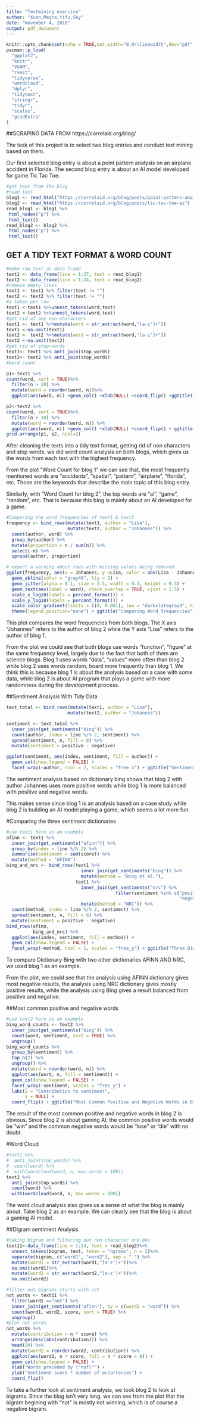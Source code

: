 ```yaml
---
title: "Textmining exercise"
author: "Xuan,Megha,Yifu,Sky"
date: "November 4, 2018"
output: pdf_document
---
```

```r
knitr::opts_chunk$set(echo = TRUE,out.width="0.9\\linewidth",dev="pdf",fig.align  = 'center')
pacman::p_load(
  "ggplot2",
  "knitr",
  "VGAM",
  "rvest",
  "tidyverse",
  "wordcloud",
  "dplyr",
  "tidytext",
  "stringr",
  "tidyr",
  "scales",
  "gridExtra"
)
```
##SCRAPING DATA FROM https://correlaid.org/blog/

The task of this project is to select two blog entries and conduct text mining based on them.

Our first selected blog entry is about a point pattern analysis on an airplane accident in Florida. The second blog entry is about an AI model developed for game Tic Tac Toe.

```r
#get text from the blog
#read text
blog1 <- read_html("https://correlaid.org/blog/posts/point-pattern-analysis")
blog2 <- read_html("https://correlaid.org/blog/posts/tic-tac-toe-ai")
read_blog1 <- blog1 %>%
 html_nodes("p") %>%
 html_text()
read_blog2 <- blog2 %>%
 html_nodes("p") %>%
 html_text()
```

## GET A TIDY TEXT FORMAT & WORD COUNT
```r
#make raw text as data frame
text1 <- data_frame(line = 1:37, text = read_blog1)
text2 <- data_frame(line = 1:24, text = read_blog2)
#remove empty lines
text1 <- text1 %>% filter(text != "")
text2 <- text2 %>% filter(text != "")
#a token per row
text1 <-text1 %>%unnest_tokens(word,text)
text2 <-text2 %>%unnest_tokens(word,text)
#get rid of any non-characters
text1 <- text1 %>%mutate(word = str_extract(word,"[a-z']+"))
text1 <-na.omit(text1)
text2 <- text2 %>%mutate(word = str_extract(word,"[a-z']+"))
text2 <-na.omit(text2)
#get rid of stop-words
text1<- text1 %>% anti_join(stop_words)
text2<- text2 %>% anti_join(stop_words)
#word count

p1<-text1 %>%
count(word, sort = TRUE)%>%
  filter(n > 10) %>%
  mutate(word = reorder(word, n))%>%
  ggplot(aes(word, n)) +geom_col() +xlab(NULL) +coord_flip() +ggtitle("Word Count for blog 1")

p2<-text2 %>%
count(word, sort = TRUE)%>%
  filter(n > 10) %>%
  mutate(word = reorder(word, n)) %>%
  ggplot(aes(word, n)) +geom_col() +xlab(NULL) +coord_flip() + ggtitle("Word Count for blog 2")
grid.arrange(p1, p2, ncol=2)
```

After cleaning the texts into a tidy text format, getting rid of non characters and stop words, we did word count analysis on both blogs, which gives us the words from each text with the highest frequency.

From the plot "Word Count for blog 1" we can see that, the most frequently mentioned words are "accidents", "spatial", "pattern", "airplane", "florida", etc. Those are the keywords that describe the main topic of this blog entry.

Similarly, with "Word Count for blog 2", the top words are "ai", "game", "random", etc. That is because this blog is mainly about an AI developed for a game.


```r
#Comparing the word frequencies of text1 & text2
frequency <- bind_rows(mutate(text1, author = "Lisa"),
                       mutate(text2, author = "Johannes")) %>%
  count(author, word) %>%
  group_by(author) %>%
  mutate(proportion = n / sum(n)) %>% 
  select(-n) %>% 
  spread(author, proportion)

# expect a warning about rows with missing values being removed
ggplot(frequency, aes(x = Johannes, y =Lisa, color = abs(Lisa - Johannes))) +
  geom_abline(color = "gray40", lty = 2) +
  geom_jitter(alpha = 0.1, size = 2.5, width = 0.3, height = 0.3) +
  geom_text(aes(label = word), check_overlap = TRUE, vjust = 1.5) +
  scale_x_log10(labels = percent_format()) +
  scale_y_log10(labels = percent_format()) +
  scale_color_gradient(limits = c(0, 0.001), low = "darkslategray4", high = "gray75") +
  theme(legend.position="none") + ggtitle("Comparing Word frequencies")
```

This plot compares the word frequencies from both blogs. The X axis "Johannes" refers to the author of blog 2 while the Y axis "Lisa" refers to the author of blog 1. 

From the plot we could see that both blogs use words "function", "figure" at the same frequency level, largely due to the fact that both of them are science blogs. Blog 1 uses words "data", "values" more often than blog 2 while blog 2 uses words random, board more frequently than blog 1. We think this is because blog 1 is about the analysis based on a case with some data, while blog 2 is about AI program that plays a game with more randomness during the development process.

##Sentiment Analysis With Tidy Data

```r
text_total <- bind_rows(mutate(text1, author = "Lisa"),
                       mutate(text2, author = "Johannes")) 

sentiment <- text_total %>%
  inner_join(get_sentiments("bing")) %>%
  count(author, index = line %/% 2, sentiment) %>%
  spread(sentiment, n, fill = 0) %>%
  mutate(sentiment = positive - negative)

ggplot(sentiment, aes(index, sentiment, fill = author)) +
  geom_col(show.legend = FALSE) +
  facet_wrap(~author, ncol = 2, scales = "free_x") + ggtitle("Sentiment Analysis with Bing")
```


The sentiment analysis based on dictionary bing shows that blog 2 with author Johannes uses more positive words while blog 1 is more balanced with positive and negative words. 

This makes sense since blog 1 is an analysis based on a case study while blog 2 is building an AI model playing a game, which seems a lot more fun.


#Comparing the three sentiment dictionaries

```r
#use text1 here as an example
afinn <- text1 %>% 
  inner_join(get_sentiments("afinn")) %>% 
  group_by(index = line %/% 2) %>% 
  summarise(sentiment = sum(score)) %>% 
  mutate(method = "AFINN")
bing_and_nrc <- bind_rows(text1 %>% 
                            inner_join(get_sentiments("bing")) %>%
                            mutate(method = "Bing et al."),
                          text1 %>% 
                            inner_join(get_sentiments("nrc") %>% 
                                         filter(sentiment %in% c("positive", 
                                                                 "negative"))) %>%
                            mutate(method = "NRC")) %>%
  count(method, index = line %/% 2, sentiment) %>%
  spread(sentiment, n, fill = 0) %>%
  mutate(sentiment = positive - negative)
bind_rows(afinn, 
          bing_and_nrc) %>%
  ggplot(aes(index, sentiment, fill = method)) +
  geom_col(show.legend = FALSE) +
  facet_wrap(~method, ncol = 1, scales = "free_y") + ggtitle("Three Dictionaries Sentiment Analysis on Blog 1")
```

To compare Dictionary Bing with two other dictionaries AFINN AND NRC, we used blog 1 as an example. 

From the plot, we could see that the analysis using AFINN dictionary gives most negative results, the analysis using NRC dictionary gives mostly positive results, while the analysis using Bing gives a result balanced from positive and negative. 

##Most common positive and negative words
```r
#use text2 here as an example
bing_word_counts <- text2 %>%
  inner_join(get_sentiments("bing")) %>%
  count(word, sentiment, sort = TRUE) %>%
  ungroup()
bing_word_counts %>%
  group_by(sentiment) %>%
  top_n(2) %>%
  ungroup() %>%
  mutate(word = reorder(word, n)) %>%
  ggplot(aes(word, n, fill = sentiment)) +
  geom_col(show.legend = FALSE) +
  facet_wrap(~sentiment, scales = "free_y") +
  labs(y = "Contribution to sentiment",
       x = NULL) +
  coord_flip() + ggtitle("Most Common Positive and Negative Words in Blog 2")
```

The result of the most common positive and negative words in blog 2 is obvious. Since blog 2 is about gaming AI, the common positive words would be "win" and the common negative words would be "lose" or "die" with no doubt.


#Word Cloud
```r
#text1 %>%
#  anti_join(stop_words) %>%
#  count(word) %>%
#  with(wordcloud(word, n, max.words = 100)) 
text2 %>%
  anti_join(stop_words) %>%
  count(word) %>%
  with(wordcloud(word, n, max.words = 100))

```


The word cloud analysis also gives us a sense of what the blog is mainly about. Take blog 2 as an example. We can clearly see that the blog is about a gaming AI model. 

##Digram sentiment Analysis

```r
#taking bigram and filtering out non character and OAs
text11<-data_frame(line = 1:24, text = read_blog2)%>%
  unnest_tokens(bigram, text, token = "ngrams", n = 2)%>%
  separate(bigram, c("word1", "word2"), sep = " ") %>%
  mutate(word1 = str_extract(word1,"[a-z']+"))%>%
  na.omit(word1)%>%
  mutate(word2 = str_extract(word2,"[a-z']+"))%>%
  na.omit(word2)

#filter out bigrams starts with not
not_words <- text11 %>%
  filter(word1 =="not") %>%
  inner_join(get_sentiments("afinn"), by = c(word2 = "word")) %>%
  count(word1, word2, score, sort = TRUE) %>%
  ungroup()
#plot not words
not_words %>%
  mutate(contribution = n * score) %>%
  arrange(desc(abs(contribution))) %>%
  head(20) %>%
  mutate(word2 = reorder(word2, contribution)) %>%
  ggplot(aes(word2, n * score, fill = n * score > 0)) +
  geom_col(show.legend = FALSE) +
  xlab("Words preceded by \"not\"") +
  ylab("Sentiment score * number of occurrences") +
  coord_flip()

```

To take a further look at sentiment analysis, we took blog 2 to look at bigrams. Since the blog isn't very long, we can see from the plot that the bigram begining with "not" is mostly not winning, which is of course a negative bigram.